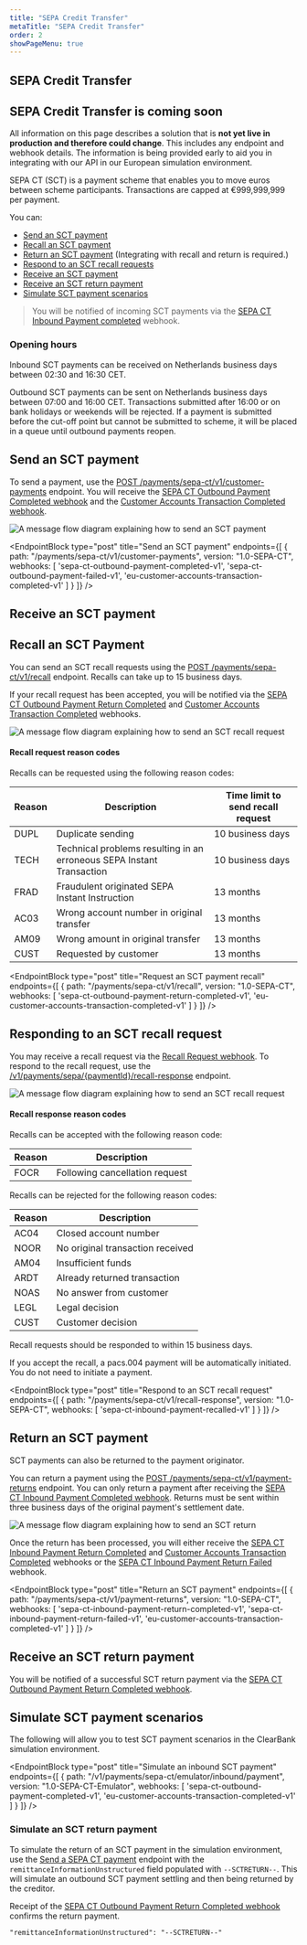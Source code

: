 ```yaml
---
title: "SEPA Credit Transfer"
metaTitle: "SEPA Credit Transfer"
order: 2
showPageMenu: true
---
```



## SEPA Credit Transfer

<Callout colour="green">
<h2>SEPA Credit Transfer is coming soon</h2>
<p>All information on this page describes a solution that is <strong>not yet live in production and therefore could change</strong>. This includes any endpoint and webhook details. The information is being provided early to aid you in integrating with our API in our European simulation environment.</p>
</Callout>

SEPA CT (SCT) is a payment scheme that enables you to move euros between scheme participants. Transactions are capped at €999,999,999 per payment.

You can:
- [Send an SCT payment](#sending-an-sct-payment)
- [Recall an SCT payment](#recall-an-sct-payment)
- [Return an SCT payment](#return-an-sct-payment) (Integrating with recall and return is required.)
- [Respond to an SCT recall requests](#respond-to-an-sct-recall-request)
- [Receive an SCT payment](#receive-an-sct-payment)
- [Receive an SCT return payment](#receive-an-sct-return-payment)
- [Simulate SCT payment scenarios](#simulate-sct-payment-scenarios)
> You will be notified of incoming SCT payments via the [SEPA CT Inbound Payment completed](#sepa-ct-inbound-payment-completed-webhook) webhook.

### Opening hours

Inbound SCT payments can be received on Netherlands business days between 02:30 and 16:30 CET.

Outbound SCT payments can be sent on Netherlands business days between 07:00 and 16:00 CET. Transactions submitted after 16:00 or on bank holidays or weekends will be rejected. If a payment is submitted before the cut-off point but cannot be submitted to scheme, it will be placed in a queue until outbound payments reopen.

## Send an SCT payment

To send a payment, use the [POST /payments/sepa-ct/v1/customer-payments](#send-a-sepa-ct-payment) endpoint. You will receive the [SEPA CT Outbound Payment Completed webhook](#sepa-ct-outbound-payment-completed-webhook) and the [Customer Accounts Transaction Completed webhook](#customer-accounts-transaction-completed-webhook).

![A message flow diagram explaining how to send an SCT payment](/assets/images/sepa-ct-send-payment.svg)

<EndpointBlock
  type="post"
  title="Send an SCT payment"
  endpoints={[
    {
      path: "/payments/sepa-ct/v1/customer-payments",
      version: "1.0-SEPA-CT",
      webhooks: [
        'sepa-ct-outbound-payment-completed-v1',
        'sepa-ct-outbound-payment-failed-v1',
        'eu-customer-accounts-transaction-completed-v1'
      ]
    }
  ]}
/>

<WebhookPlaceholder render='sepa-ct-outbound-payment-completed-v1' />
<WebhookPlaceholder render='sepa-ct-outbound-payment-failed-v1' />
<WebhookPlaceholder render='eu-customer-accounts-transaction-completed-v1' />

## Receive an SCT payment
<WebhookPlaceholder render='sepa-ct-inbound-payment-completed-v1' />

## Recall an SCT Payment

You can send an SCT recall requests using the [POST /payments/sepa-ct/v1/recall](#request-a-sepa-ct-payment-recall) endpoint. Recalls can take up to 15 business days.

If your recall request has been accepted, you will be notified via the [SEPA CT Outbound Payment Return Completed](#sepa-ct-outbound-payment-return-completed-webhook) and [Customer Accounts Transaction Completed](#customer-accounts-transaction-completed-webhook) webhooks.

![A message flow diagram explaining how to send an SCT recall request](/assets/images/sepa-ct-recall-request.svg)

#### Recall request reason codes

Recalls can be requested using the following reason codes:

| Reason | Description|Time limit to send recall request|
|------|-----------|---------------------------------|
|DUPL |Duplicate sending|10 business days| 
|TECH |Technical problems resulting in an erroneous SEPA Instant Transaction|10 business days|
|FRAD |Fraudulent originated SEPA Instant Instruction|13 months|
|AC03 |Wrong account number in original transfer|13 months|
|AM09 |Wrong amount in original transfer|13 months|
|CUST |Requested by customer|13 months|

<EndpointBlock
  type="post"
  title="Request an SCT payment recall"
  endpoints={[
    {
      path: "/payments/sepa-ct/v1/recall",
      version: "1.0-SEPA-CT",
      webhooks: [
        'sepa-ct-outbound-payment-return-completed-v1',
        'eu-customer-accounts-transaction-completed-v1'
      ]
    }
  ]}
/>

<WebhookPlaceholder render='sepa-ct-outbound-payment-return-completed-v1' />

## Responding to an SCT recall request

You may receive a recall request via the [Recall Request webhook](#respond-to-sepa-ct-recall-request). To respond to the recall request, use the [/v1/payments/sepa/{paymentId}/recall-response](#respond-to-a-sepa-ct-recall-request) endpoint.

![A message flow diagram explaining how to send an SCT recall request](/assets/images/sepa-ct-recall-response.svg)

#### Recall response reason codes

Recalls can be accepted with the following reason code:

| Reason | Description|
|------|-----------|
|FOCR |Following cancellation request|

Recalls can be rejected for the following reason codes:

| Reason | Description|
|------|-----------|
|AC04 |Closed account number|
|NOOR |No original transaction received|
|AM04 |Insufficient funds|
|ARDT |Already returned transaction|
|NOAS |No answer from customer|
|LEGL |Legal decision|
|CUST |Customer decision|

Recall requests should be responded to within 15 business days.

<Callout colour="blue">
If you accept the recall, a pacs.004 payment will be automatically initiated.  You do not need to initiate a payment.
</Callout>

<WebhookPlaceholder render='sepa-ct-inbound-payment-recalled-v1' />

<EndpointBlock
  type="post"
  title="Respond to an SCT recall request"
  endpoints={[
    {
      path: "/payments/sepa-ct/v1/recall-response",
      version: "1.0-SEPA-CT",
      webhooks:
      [
        'sepa-ct-inbound-payment-recalled-v1'
      ]
    }
  ]}
/>

## Return an SCT payment

SCT payments can also be returned to the payment originator.

You can return a payment using the [POST /payments/sepa-ct/v1/payment-returns](#return-a-sepa-ct-payment) endpoint. You can only return a payment after receiving the [SEPA CT Inbound Payment Completed webhook](#sepa-ct-inbound-payment-completed-webhook). Returns must be sent within three business days of the original payment's settlement date.

![A message flow diagram explaining how to send an SCT return](/assets/images/sepa-ct-return.svg)

Once the return has been processed, you will either receive the [SEPA CT Inbound Payment Return Completed](#sepa-ct-inbound-payment-return-completed-webhook) and [Customer Accounts Transaction Completed](#customer-accounts-transaction-completed-webhook) webhooks or the [SEPA CT Inbound Payment Return Failed](#sepa-ct-inbound-payment-return-failed-webhook) webhook.

<EndpointBlock
  type="post"
  title="Return an SCT payment"
  endpoints={[
    {
      path: "/payments/sepa-ct/v1/payment-returns",
      version: "1.0-SEPA-CT",
      webhooks: [
        'sepa-ct-inbound-payment-return-completed-v1',
        'sepa-ct-inbound-payment-return-failed-v1',
        'eu-customer-accounts-transaction-completed-v1'
      ]
    }
  ]}
/>

<WebhookPlaceholder render='sepa-ct-inbound-payment-return-completed-v1' />
<WebhookPlaceholder render='sepa-ct-inbound-payment-return-failed-v1' />

## Receive an SCT return payment

You will be notified of a successful SCT return payment via the [SEPA CT Outbound Payment Return Completed webhook](#sepa-ct-outbound-payment-return-completed-webhook).

<WebhookPlaceholder render='sepa-ct-outbound-payment-return-completed-v1' />

## Simulate SCT payment scenarios

The following will allow you to test SCT payment scenarios in the ClearBank simulation environment.

<EndpointBlock
  type="post"
  title="Simulate an inbound SCT payment"
  endpoints={[
    {
      path: "/v1/payments/sepa-ct/emulator/inbound/payment",
      version: "1.0-SEPA-CT-Emulator",
            webhooks: [
        'sepa-ct-outbound-payment-completed-v1',
        'eu-customer-accounts-transaction-completed-v1'
      ]
    }
  ]}
/>

### Simulate an SCT return payment

To simulate the return of an SCT payment in the simulation environment, use the [Send a SEPA CT payment](#send-a-sepa-ct-payment) endpoint with the `remittanceInformationUnstructured` field populated with `--SCTRETURN--`. This will simulate an outbound SCT payment settling and then being returned by the creditor.

 Receipt of the [SEPA CT Outbound Payment Return Completed webhook](#sepa-ct-outbound-payment-return-completed-webhook) confirms the return payment.

```
"remittanceInformationUnstructured": "--SCTRETURN--"
```
